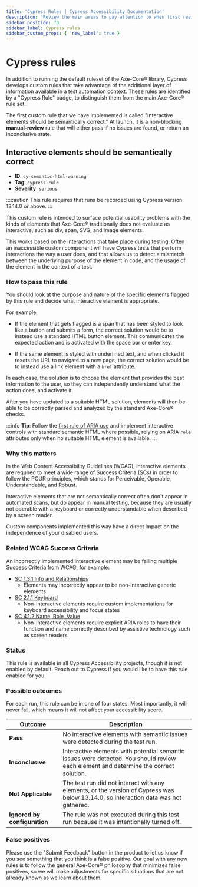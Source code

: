 ```yaml
---
title: 'Cypress Rules | Cypress Accessibility Documentation'
description: 'Review the main areas to pay attention to when first reviewing an accessibility report for a Cypress run.'
sidebar_position: 70
sidebar_label: Cypress rules
sidebar_custom_props: { 'new_label': true }
---
```


<ProductHeading product="accessibility" />

# Cypress rules

In addition to running the default ruleset of the Axe-Core® library, Cypress develops custom rules that take advantage of the additional layer of information available in a test automation context. These rules are identified by a "Cypress Rule" badge, to distinguish them from the main Axe-Core® rule set.

The first custom rule that we have implemented is called "Interactive elements should be semantically correct." At launch, it is a non-blocking **manual-review** rule that will either pass if no issues are found, or return an inconclusive state.

## Interactive elements should be semantically correct

- **ID**: `cy-semantic-html-warning`
- **Tag**: `cypress-rule`
- **Severity**: `serious`

:::caution
This rule requires that runs be recorded using Cypress version 13.14.0 or above.
:::

<DocsImage
  src="/img/accessibility/core-concepts/cypress-rule.png"
  width="60%"
  alt="A custom Cypress accessibility rule called 'Interactive elements should be semantically correct' has two failed elements displayed. One element is open and message reads 'This element should use semantic HTML or ARIA to support the interactions that take place during tests. Detected interactions: mousedown, mouseup, click."
/>

This custom rule is intended to surface potential usability problems with the kinds of elements that Axe-Core® traditionally does not evaluate as interactive, such as div, span, SVG, and image elements.

This works based on the interactions that take place during testing. Often an inaccessible custom component will have Cypress tests that perform interactions the way a user does, and that allows us to detect a mismatch between the underlying purpose of the element in code, and the usage of the element in the context of a test.

### How to pass this rule

You should look at the purpose and nature of the specific elements flagged by this rule and decide what interactive element is appropriate.

For example:

- If the element that gets flagged is a span that has been styled to look like a button and submits a form, the correct solution would be to instead use a standard HTML button element. This communicates the expected action and is activated with the space bar or enter key.

- If the same element is styled with underlined text, and when clicked it resets the URL to navigate to a new page, the correct solution would be to instead use a link element with a `href` attribute.

In each case, the solution is to choose the element that provides the best information to the user, so they can independently understand what the action does, and activate it.

After you have updated to a suitable HTML solution, elements will then be able to be correctly parsed and analyzed by the standard Axe-Core® checks.

:::info
**Tip**: Follow the [first rule of ARIA use](https://www.w3.org/TR/using-aria/#firstrule) and implement interactive controls with standard semantic HTML where possible, relying on ARIA `role` attributes only when no suitable HTML element is available.
:::

### Why this matters

In the Web Content Accessibility Guidelines (WCAG), interactive elements are required to meet a wide range of Success Criteria (SCs) in order to follow the POUR principles, which stands for Perceivable, Operable, Understandable, and Robust.

Interactive elements that are not semantically correct often don't appear in automated scans, but do appear in manual testing, because they are usually not operable with a keyboard or correctly understandable when described by a screen reader.

Custom components implemented this way have a direct impact on the independence of your disabled users.

### Related WCAG Success Criteria

An incorrectly implemented interactive element may be failing multiple Success Criteria from WCAG, for example:

- [SC 1.3.1 Info and Relationships](https://www.w3.org/TR/WCAG21/#info-and-relationships)
  - Elements may incorrectly appear to be non-interactive generic elements
- [SC 2.1.1 Keyboard](https://www.w3.org/TR/WCAG21/#keyboard)
  - Non-interactive elements require custom implementations for keyboard accessibility and focus states
- [SC 4.1.2 Name, Role, Value](https://www.w3.org/TR/WCAG21/#name-role-value)
  - Non-interactive elements require explicit ARIA roles to have their function and name correctly described by assistive technology such as screen readers

### Status

This rule is available in all Cypress Accessibility projects, though it is not enabled by default. Reach out to Cypress if you would like to have this rule enabled for you.

### Possible outcomes

For each run, this rule can be in one of four states. Most importantly, it will never fail, which means it will not affect your accessibility score.

| Outcome                      | Description                                                                                                                           |
| ---------------------------- | ------------------------------------------------------------------------------------------------------------------------------------- |
| **Pass**                     | No interactive elements with semantic issues were detected during the test run.                                                       |
| **Inconclusive**             | Interactive elements with potential semantic issues were detected. You should review each element and determine the correct solution. |
| **Not Applicable**           | The test run did not interact with any elements, or the version of Cypress was below 13.14.0, so interaction data was not gathered.   |
| **Ignored by configuration** | The rule was not executed during this test run because it was intentionally turned off.                                               |

### False positives

Please use the "Submit Feedback" button in the product to let us know if you see something that you think is a false positive. Our goal with any new rules is to follow the general Axe-Core® philosophy that minimizes false positives, so we will make adjustments for specific situations that are not already known as we learn about them.
